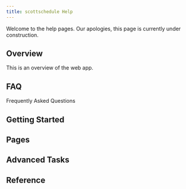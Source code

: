 ```yaml
---
title: scottschedule Help
---
```


Welcome to the help pages.
Our apologies, this page is currently under construction.

## Overview
This is an overview of the web app.

## FAQ
Frequently Asked Questions

## Getting Started

## Pages

## Advanced Tasks

## Reference



